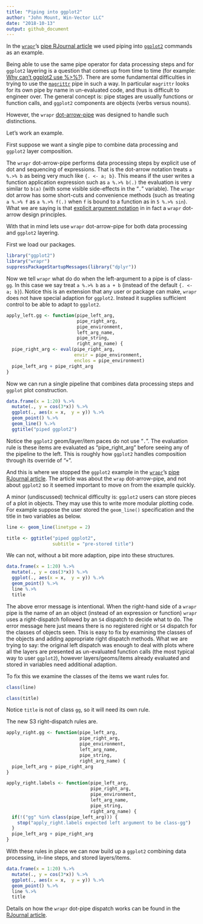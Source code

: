 ```yaml
---
title: "Piping into ggplot2"
author: "John Mount, Win-Vector LLC"
date: "2018-10-13"
output: github_document
---
```


In the [`wrapr`](https://winvector.github.io/wrapr/)'s [pipe RJournal article](https://journal.r-project.org/archive/2018/RJ-2018-042/index.html) we used piping into [`ggplot2`]( https://CRAN.R-project.org/package=ggplot2)
commands as an example. 

Being able to use the same pipe operator for data processing steps and for `ggplot2` layering is a question that comes up from time to time (for example:  [Why can’t ggplot2 use %>%?](https://community.rstudio.com/t/why-cant-ggplot2-use/4372)).  There are some fundamental difficulties in trying to use the [`magrittr`]( https://CRAN.R-project.org/package=magrittr) pipe in such a way.  In particular `magrittr` looks for its own pipe by name in un-evaluated code, and thus is difficult to engineer over. The general concept is: pipe stages are usually functions or function calls, and `ggplot2` components are objects (verbs versus nouns).

However, the `wrapr` [dot-arrow-pipe](https://winvector.github.io/wrapr/reference/dot_arrow.html) was designed to handle such distinctions.

Let's work an example.

First suppose we want a single pipe to combine data processing and `ggplot2` layer composition.  

The `wrapr` dot-arrow-pipe performs data processing steps by explicit use of dot and sequencing of expressions.  That is the dot-arrow notation treats `a %.>% b` as being very much like `{. <- a; b}`.  This means if the user writes a function application expression such as `a %.>% b(.)` the evaluation is very similar to `b(a)` (with some visible side-effects in the "`.`" variable).  The `wrapr` dot arrow has some short-cuts and convenience methods (such as treating `a %.>% f` as `a %.>% f(.)` when `f` is bound to a function as in `5 %.>% sin`). What we are saying is that [explicit argument notation](http://www.win-vector.com/blog/2018/03/r-tip-make-arguments-explicit-in-magrittr-dplyr-pipelines/) in in fact a `wrapr` dot-arrow design principles.

With that in mind lets use `wrapr` dot-arrow-pipe for both data processing and `ggplot2` layering.

First we load our packages.

```r
library("ggplot2")
library("wrapr")
suppressPackageStartupMessages(library("dplyr"))
```

Now we tell `wrapr` what do do when the left-argument to a pipe is of class-`gg`.  In this case we say treat `a %.>% b` as `a + b` (instead of the default `{. <- a; b}`).  Notice this is an extension that any user or package can make, `wrapr` does not have special adaption for `ggplot2`.  Instead it supplies sufficient control to be able to adapt to `ggplot2`.

```r
apply_left.gg <- function(pipe_left_arg,
                          pipe_right_arg,
                          pipe_environment,
                          left_arg_name,
                          pipe_string,
                          right_arg_name) {
  pipe_right_arg <- eval(pipe_right_arg,
                         envir = pipe_environment,
                         enclos = pipe_environment)
  pipe_left_arg + pipe_right_arg 
}
```

Now we can run a single pipeline that combines data processing steps and `ggplot` plot construction.

```r
data.frame(x = 1:20) %.>%
  mutate(., y = cos(3*x)) %.>%
  ggplot(., aes(x = x,  y = y)) %.>%
  geom_point() %.>%
  geom_line() %.>%
  ggtitle("piped ggplot2")
```

Notice the `ggplot2` geom/layer/item paces do not use "`.`".  The evaluation rule is these items are evaluated as "pipe_right_arg" before seeing any of the pipeline to the left.  This is roughly how `ggplot2` handles composition through its override of "`+`".

And this is where we stopped the `ggplot2` example in the [`wrapr`](https://winvector.github.io/wrapr/)'s [pipe RJournal article](https://journal.r-project.org/archive/2018/RJ-2018-042/index.html).  The article was about the `wrap` dot-arrow-pipe, and not about `ggplot2` so it seemed important to move on from the example quickly.

A minor (undiscussed) technical difficulty is: `ggplot2` users can store pieces of a plot in objects.  They may use this to write more modular plotting code.  For example suppose the user stored the `geom_line()` specification and the title in two variables as below.

```r
line <- geom_line(linetype = 2)

title <- ggtitle("piped ggplot2",
                 subtitle = "pre-stored title")
```

We can not, without a bit more adaption, pipe into these structures.

```r
data.frame(x = 1:20) %.>%
  mutate(., y = cos(3*x)) %.>%
  ggplot(., aes(x = x,  y = y)) %.>%
  geom_point() %.>%
  line %.>%
  title
```

The above error message is intentional.  When the right-hand side of a `wrapr` pipe is the name of an an object (instead of an expression or function) `wrapr` uses a right-dispatch followed by an `S4` dispatch to decide what to do.  The error message here just means there is no registered right or `S4` dispatch for the classes of objects seen.  This is easy to fix by examining the classes of the objects and adding appropriate right dispatch methods.  What we are trying to say: the original left dispatch was enough to deal with plots where all the layers are presented as un-evaluated function calls (the most typical way to user `ggplot2`), however layers/geoms/items already evaluated and stored in variables need additional adaption.

To fix this we examine the classes of the items we want rules for.

```r
class(line)

class(title)
```

Notice `title` is not of class `gg`, so it will need its own rule.

The new S3 right-dispatch rules are.

```r
apply_right.gg <- function(pipe_left_arg,
                           pipe_right_arg,
                           pipe_environment,
                           left_arg_name,
                           pipe_string,
                           right_arg_name) {
  pipe_left_arg + pipe_right_arg 
}

apply_right.labels <- function(pipe_left_arg,
                               pipe_right_arg,
                               pipe_environment,
                               left_arg_name,
                               pipe_string,
                               right_arg_name) {
  if(!("gg" %in% class(pipe_left_arg))) {
    stop("apply_right.labels expected left argument to be class-gg")
  }
  pipe_left_arg + pipe_right_arg 
}
```

With these rules in place we can now build up a `ggplot2` combining data processing, in-line steps, and stored layers/items.

```r
data.frame(x = 1:20) %.>%
  mutate(., y = cos(3*x)) %.>%
  ggplot(., aes(x = x,  y = y)) %.>%
  geom_point() %.>%
  line %.>%
  title
```

Details on how the `wrapr` dot-pipe dispatch works can be found in the [RJournal article](https://journal.r-project.org/archive/2018/RJ-2018-042/index.html).

